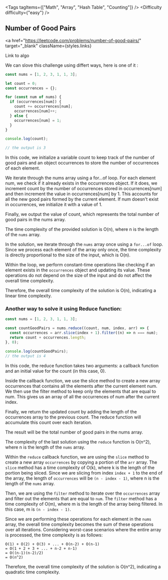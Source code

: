 
<Tags tagItems={["Math", "Array", "Hash Table", "Counting"]} />
<Difficulty difficulty={"easy"} />
## Number of Good Pairs

<a
  href="https://leetcode.com/problems/number-of-good-pairs/"
  target="_blank"
  className={styles.links}
>
  Link to algo
</a>

We can slove this challenge using differt ways, here is one of it :

```js
const nums = [1, 2, 3, 1, 1, 3];

let count = 0;
const occurrences = {};

for (const num of nums) {
  if (occurrences[num]) {
    count += occurrences[num];
    occurrences[num]++;
  } else {
    occurrences[num] = 1;
  }
}

console.log(count);

// the output is 3
```

In this code, we initialize a variable count to keep track of the number of good pairs and an object occurrences to store the number of occurrences of each element.

We iterate through the nums array using a for...of loop. For each element num, we check if it already exists in the occurrences object. If it does, we increment count by the number of occurrences stored in occurrences[num] and then increment the value in occurrences[num] by 1. This accounts for all the new good pairs formed by the current element. If num doesn't exist in occurrences, we initialize it with a value of 1.

Finally, we output the value of count, which represents the total number of good pairs in the nums array.

The time complexity of the provided solution is O(n), where n is the length of the `nums` array.

In the solution, we iterate through the `nums` array once using a `for...of` loop. Since we process each element of the array only once, the time complexity is directly proportional to the size of the input, which is O(n).

Within the loop, we perform constant-time operations like checking if an element exists in the `occurrences` object and updating its value. These operations do not depend on the size of the input and do not affect the overall time complexity.

Therefore, the overall time complexity of the solution is O(n), indicating a linear time complexity.

### Another way to solve it using Reduce function:

```js
const nums = [1, 2, 3, 1, 1, 3];

const countGoodPairs = nums.reduce((count, num, index, arr) => {
  const occurrences = arr.slice(index + 1).filter((n) => n === num);
  return count + occurrences.length;
}, 0);

console.log(countGoodPairs);
// the output is 4
```

In this code, the reduce function takes two arguments: a callback function and an initial value for the count (in this case, 0).

Inside the callback function, we use the slice method to create a new array occurrences that contains all the elements after the current element num. We then use the filter method to keep only the elements that are equal to num. This gives us an array of all the occurrences of num after the current index.

Finally, we return the updated count by adding the length of the occurrences array to the previous count. The reduce function will accumulate this count over each iteration.

The result will be the total number of good pairs in the nums array.

The complexity of the last solution using the `reduce` function is O(n^2), where n is the length of the `nums` array.

Within the `reduce` callback function, we are using the `slice` method to create a new array `occurrences` by copying a portion of the `arr` array. The `slice` method has a time complexity of O(k), where k is the length of the portion being sliced. Since we are slicing from index `index + 1` to the end of the array, the length of `occurrences` will be `(n - index - 1)`, where n is the length of the `nums` array.

Then, we are using the `filter` method to iterate over the `occurrences` array and filter out the elements that are equal to `num`. The `filter` method has a time complexity of O(m), where m is the length of the array being filtered. In this case, m is `(n - index - 1)`.

Since we are performing these operations for each element in the `nums` array, the overall time complexity becomes the sum of these operations over all iterations. Considering worst-case scenarios where the entire array is processed, the time complexity is as follows:

```
O(1) + O(2) + O(3) + ... + O(n-2) + O(n-1)
= O(1 + 2 + 3 + ... + n-2 + n-1)
= O((n-1)(n-2)/2)
= O(n^2)
```

Therefore, the overall time complexity of the solution is O(n^2), indicating a quadratic time complexity.
